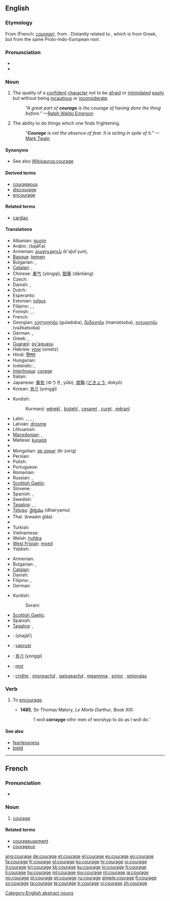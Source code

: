 {{also|Courage}}
==English==
{{wikipedia|Courage (disambiguation)|mul=Courage}}

===Etymology===
From {{etyl|fro}} {{term|corage|lang=fro}} (French: ''[[courage#French|courage]]''), from {{etyl|la}} {{term|cor||heart|lang=la}}. Distantly related to {{term|cardiac||of the heart|lang=en}}, which is from Greek, but from the same Proto-Indo-European root.

===Pronunciation===
* {{IPA|/ˈkʌrɪdʒ/}}
* {{audio|en-us-courage.ogg|Audio (US)}}

===Noun===
{{en-noun|-}}

# The quality of a [[confident]] [[character]] not to be [[afraid]] or [[intimidate]]d [[easy|easily]] but without being [[incautious]] or [[inconsiderate]].
#: ''"A great part of '''courage''' is the courage of having done the thing before."'' —[[w:Ralph Waldo Emerson|Ralph Waldo Emerson]]
# The ability to do things which one finds frightening.
#: ''"'''Courage''' is not the absence of fear. It is acting in spite of it."'' —[[w:Mark Twain|Mark Twain]]

====Synonyms====
* See also [[Wikisaurus:courage]]

====Derived terms====
* [[courageous]]
* [[discourage]]
* [[encourage]]

====Related terms====
* [[cardiac]]

====Translations====
{{trans-top|quality of a confident character}}
* Albanian: [[guxim]]
* Arabic: {{Arab|[[شجاعة]]}} (šajāʕa) {{f}}
* Armenian: [[քաջություն]] (k'aǰut'yun), {{t|hy|արիություն|tr=ariut’yun}}
* [[Basque]]: [[kemen#Basque|kemen]]
* Bulgarian: {{t+|bg|кураж|m}}, {{t+|bg|смелост|f}}
* [[Catalan]]: {{t-|ca|coratge|m}}, {{t+|ca|valor|m}}
* Chinese: [[勇气]] (yǒngqì), [[胆量]] (dǎnliàng)
* Czech: {{t-|cs|odvaha|f}}
* Danish: {{t|da|mod|n}}, {{t|da|tapperhed|c}}
* Dutch: {{t+|nl|moed|m}}
* Esperanto: {{t-|eo|kuraĝo|xs=Esperanto}}
* Estonian: [[julgus]]
* Filipino: {{tø|fil|tapang|xs=Filipino}}, {{tø|fil|katapangan|xs=Filipino}}, {{tø|fil|lakas ng loob|xs=Filipino}}
* Finnish: {{t+|fi|rohkeus}}, {{t-|fi|urheus}}, {{t-|fi|urhoollisuus}}
* French: {{t+|fr|courage|m}}
* Georgian: [[გულადობა]] (guladoba), [[მამაცობა]] (mamatsoba), [[ვაჟკაცობა]] (važkatsoba)
* German: {{t+|de|Courage|f}}, {{t+|de|Mut|m}}
* Greek: {{t+|el|κουράγιο|n|tr=kourágio}}, {{t+|el|θάρρος|n|tr=thárros}}
* [[Guaraní]]: [[py'aguasu]]
* Hebrew: [[אומץ]] (ometz) {{m}}
* Hindi: [[हिम्मत]]
* Hungarian: {{t+|hu|bátorság}}
* Icelandic: {{t|is|hugrekki|f|n}}, {{t|is|kjarkur|m}}
* [[Interlingua]]: [[corage]]
* Italian: {{t+|it|coraggio|m}}
* Japanese: [[勇気]] (ゆうき, yūki), [[度胸]] ([[どきょう]], dokyō)
* Korean: [[용기]] (yonggi)
{{trans-mid}}
* Kurdish:
*: Kurmanji: [[wêrekî]] {{f}}, [[bistehî]] {{f}}, [[cesaret]] {{f}}, [[curet]] {{f}}, [[mêranî]] {{f}}
* Latin: {{t+|la|fortitudo|f}}, {{t+|la|virtus|f}}, {{t+|la|animus|m}}, {{t|la|audentia|f}}, {{t|la|fiducia}}
* Latvian: [[drosme]]
* Lithuanian: {{t+|lt|drąsa|xs=Lithuanian}}
* [[Macedonian]]: {{t-|mk|храброст|f|tr=hrábrost}}, {{t-|mk|смелост|f|tr=smélost}}
* Maltese: [[kuraġġ]]
* {{trreq|mi}}
* Mongolian: [[эр зориг]] (êr zorig)
* Persian: {{t|fa|شهامت}}
* Polish: {{t+|pl|odwaga|f}}
* Portuguese: {{t+|pt|coragem|f}}
* Romanian: {{t-|ro|curaj|n}}
* Russian: {{t+|ru|мужество|n|tr=múžestvo}}, {{t+|ru|смелость|f|tr=smélost’}}
* [[Scottish Gaelic]]: {{t-|gd|tapachd|f|xs=Scottish Gaelic}}
* Slovene: {{t+|sl|pogum|m}}
* Spanish: {{t+|es|coraje|m}}, {{t+|es|valor|m}}
* Swedish: {{t+|sv|mod|n}}
* [[Tagalog]]: {{t|tl|tapang|xs=Tagalog}}, {{t|tl|katapangan|xs=Tagalog}}, {{t-|tl|lakas ng loob|xs=Tagalog}}
* [[Telugu]]: [[ధైర్యము]] (dhairyamu)
* Thai: {{Thai|[[ความกล้า]]}} (kwaam glâa)
* {{trreq|bo}}
* Turkish: {{t+|tr|cesaret}}
* Vietnamese: {{t|vi|can đảm}}
* Welsh: [[hyfdra]] {{m}}
* [[West Frisian]]: [[moed]]
* Yiddish: {{t|yi|מוט|tr=mut|m}}
{{trans-bottom}}

{{trans-top|ability to do frightening things}}
* Armenian: {{t|hy|խիզախություն|tr=xizaxut’yun}}
* Bulgarian: {{t|bg|мъжество|n}}, {{t|bg|решителност|f}}
* [[Catalan]]: {{t-|ca|coratge|m}}
* Danish: {{t-|da|mod|n}}
* Filipino: {{tø|fil|katapangan|xs=Filipino}}, {{tø|fil|lakas ng loob|xs=Filipino}}
* German: {{t|de|Mut|m}}
{{trans-mid}}
* Kurdish:
*: Sorani: {{t|ku|پاڵه‌وانی|tr=pALawAnee|sc=ku-Arab}}
* [[Scottish Gaelic]]: {{t-|gd|tapachd|f|xs=Scottish Gaelic}}
* Spanish: {{t|es|valor|m}}
* [[Tagalog]]: {{t|tl|katapangan|xs=Tagalog}}, {{t-|tl|lakas ng loob|xs=Tagalog}}
{{trans-bottom}}

{{checktrans-top}}
* {{ttbc|ar}}: {{Arab|[[شجاع]]}} (shajāʕ)
* {{ttbc|et}}: [[vaprust]]
* {{ttbc|ko}}: [[용기]] (yonggi)
* {{ttbc|no}}: [[mot]] {{n}}
* {{ttbc|gd}}: [[cridhe]] {{m}}, [[misneachd]] {{f}}, [[gaisgeachd]] {{f}}, [[meanmna]] {{m}}, [[smior]] {{m}}, [[smioralas]] {{m}}
{{trans-bottom}}

===Verb===
{{en-verb|courag|es}}

# {{obsolete}} To [[encourage]]. {{defdate|15th-17th c.}}
#* '''1485''', Sir Thomas Malory, ''Le Morte Darthur'', Book XIX:
#*:‘I woll '''corrayge''' othir men of worshyp to do as I woll do.’

====See also====
* [[fearlessness]]
* [[bield]]

[[Category:English abstract nouns]]

----

==French==

===Pronunciation===
* {{audio|Fr-courage.ogg|audio}}

===Noun===
{{fr-noun|m}}

# [[#Noun|courage]]

====Related terms====
* [[courageusement]]
* [[courageux]]

[[ang:courage]]
[[de:courage]]
[[et:courage]]
[[el:courage]]
[[es:courage]]
[[eo:courage]]
[[fa:courage]]
[[fr:courage]]
[[gl:courage]]
[[ko:courage]]
[[hr:courage]]
[[io:courage]]
[[it:courage]]
[[kn:courage]]
[[kk:courage]]
[[ku:courage]]
[[lo:courage]]
[[lt:courage]]
[[li:courage]]
[[hu:courage]]
[[ml:courage]]
[[my:courage]]
[[nl:courage]]
[[ja:courage]]
[[no:courage]]
[[pl:courage]]
[[pt:courage]]
[[ru:courage]]
[[simple:courage]]
[[fi:courage]]
[[sv:courage]]
[[ta:courage]]
[[te:courage]]
[[tr:courage]]
[[vi:courage]]
[[zh:courage]]